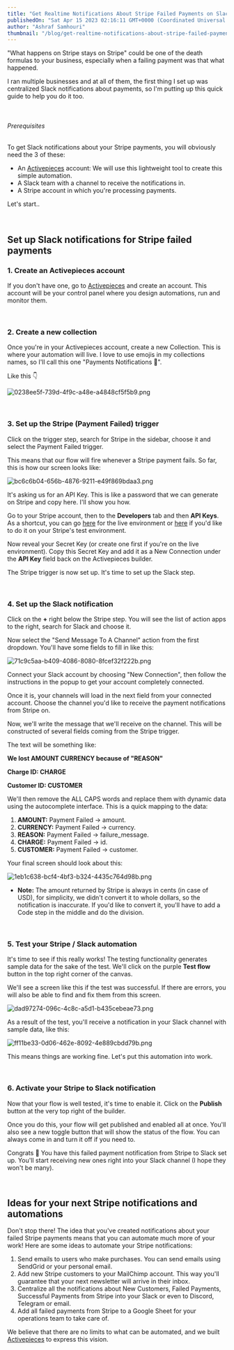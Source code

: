 ```yaml
---
title: "Get Realtime Notifications About Stripe Failed Payments on Slack"
publishedOn: "Sat Apr 15 2023 02:16:11 GMT+0000 (Coordinated Universal Time)"
author: "Ashraf Samhouri"
thumbnail: "/blog/get-realtime-notifications-about-stripe-failed-payments-on-slack/thumbnail.png"
---
```


"What happens on Stripe stays on Stripe" could be one of the death formulas to your business, especially when a failing payment was that what happened.

I ran multiple businesses and at all of them, the first thing I set up was centralized Slack notifications about payments, so I'm putting up this quick guide to help you do it too.

‍

###### Prerequisites

To get Slack notifications about your Stripe payments, you will obviously need the 3 of these:

*   An [Activepieces](https://www.activepieces.com) account: We will use this lightweight tool to create this simple automation.
*   A Slack team with a channel to receive the notifications in.
*   A Stripe account in which you're processing payments.

Let's start..

‍

Set up Slack notifications for Stripe failed payments
-----------------------------------------------------

### 1\. Create an Activepieces account

If you don't have one, go to [Activepieces](https://activepieces.com/) and create an account. This account will be your control panel where you design automations, run and monitor them.

‍

### 2\. Create a new collection

Once you're in your Activepieces account, create a new Collection. This is where your automation will live. I love to use emojis in my collections names, so I'll call this one "Payments Notifications 🚨".

Like this 👇

![0238ee5f-739d-4f9c-a48e-a4848cf5f5b9.png](/blog/get-realtime-notifications-about-stripe-failed-payments-on-slack/images/0238ee5f-739d-4f9c-a48e-a4848cf5f5b9.png)

‍

### 3\. Set up the Stripe (Payment Failed) trigger

Click on the trigger step, search for Stripe in the sidebar, choose it and select the Payment Failed trigger.

This means that our flow will fire whenever a Stripe payment fails. So far, this is how our screen looks like:

![bc6c6b04-656b-4876-9211-e49f869bdaa3.png](/blog/get-realtime-notifications-about-stripe-failed-payments-on-slack/images/bc6c6b04-656b-4876-9211-e49f869bdaa3.png)

It's asking us for an API Key. This is like a password that we can generate on Stripe and copy here. I'll show you how.

Go to your Stripe account, then to the **Developers** tab and then **API Keys**. As a shortcut, you can go [here](https://dashboard.stripe.com/apikeys) for the live environment or [here](https://dashboard.stripe.com/test/apikeys) if you'd like to do it on your Stripe's test environment.

Now reveal your Secret Key (or create one first if you're on the live environment). Copy this Secret Key and add it as a New Connection under the **API Key** field back on the Activepieces builder.

The Stripe trigger is now set up. It's time to set up the Slack step.

‍

### 4\. Set up the Slack notification

Click on the **+** right below the Stripe step. You will see the list of action apps to the right, search for Slack and choose it.

Now select the "Send Message To A Channel" action from the first dropdown. You'll have some fields to fill in like this:

![71c9c5aa-b409-4086-8080-8fcef32f222b.png](/blog/get-realtime-notifications-about-stripe-failed-payments-on-slack/images/71c9c5aa-b409-4086-8080-8fcef32f222b.png)

Connect your Slack account by choosing "New Connection", then follow the instructions in the popup to get your account completely connected.

Once it is, your channels will load in the next field from your connected account. Choose the channel you'd like to receive the payment notifications from Stripe on.

Now, we'll write the message that we'll receive on the channel. This will be constructed of several fields coming from the Stripe trigger.

The text will be something like:

**We lost AMOUNT CURRENCY because of "REASON"**

**Charge ID: ﻿CHARGE**

**Customer ID: ﻿CUSTOMER**

We'll then remove the ALL CAPS words and replace them with dynamic data using the autocomplete interface. This is a quick mapping to the data:

1.  **AMOUNT:** Payment Failed → amount.
2.  **CURRENCY:** Payment Failed → currency.
3.  **REASON:** Payment Failed → failure\_message.
4.  **CHARGE:** Payment Failed → id.
5.  **CUSTOMER:** Payment Failed → customer.

Your final screen should look about this:

![1eb1c638-bcf4-4bf3-b324-4435c764d98b.png](/blog/get-realtime-notifications-about-stripe-failed-payments-on-slack/images/1eb1c638-bcf4-4bf3-b324-4435c764d98b.png)

*   **Note:** The amount returned by Stripe is always in cents (in case of USD), for simplicity, we didn't convert it to whole dollars, so the notification is inaccurate. If you'd like to convert it, you'll have to add a Code step in the middle and do the division.

‍

### 5\. Test your Stripe / Slack automation

It's time to see if this really works! The testing functionality generates sample data for the sake of the test. We'll click on the purple **Test flow** button in the top right corner of the canvas.

We'll see a screen like this if the test was successful. If there are errors, you will also be able to find and fix them from this screen.

![dad97274-096c-4c8c-a5d1-b435cebeae73.png](/blog/get-realtime-notifications-about-stripe-failed-payments-on-slack/images/dad97274-096c-4c8c-a5d1-b435cebeae73.png)

As a result of the test, you'll receive a notification in your Slack channel with sample data, like this:

![ff11be33-0d06-462e-8092-4e889cbdd79b.png](/blog/get-realtime-notifications-about-stripe-failed-payments-on-slack/images/ff11be33-0d06-462e-8092-4e889cbdd79b.png)

This means things are working fine. Let's put this automation into work.

‍

### 6\. Activate your Stripe to Slack notification

Now that your flow is well tested, it's time to enable it. Click on the **Publish** button at the very top right of the builder.

Once you do this, your flow will get published and enabled all at once. You'll also see a new toggle button that will show the status of the flow. You can always come in and turn it off if you need to.

Congrats 🎉 You have this failed payment notification from Stripe to Slack set up. You'll start receiving new ones right into your Slack channel (I hope they won't be many).

‍

Ideas for your next Stripe notifications and automations
--------------------------------------------------------

Don't stop there! The idea that you've created notifications about your failed Stripe payments means that you can automate much more of your work! Here are some ideas to automate your Stripe notifications:

1.  Send emails to users who make purchases. You can send emails using SendGrid or your personal email.
2.  Add new Stripe customers to your MailChimp account. This way you'll guarantee that your next newsletter will arrive in their inbox.
3.  Centralize all the notifications about New Customers, Failed Payments, Successful Payments from Stripe into your Slack or even to Discord, Telegram or email.
4.  Add all failed payments from Stripe to a Google Sheet for your operations team to take care of.

We believe that there are no limits to what can be automated, and we built [Activepieces](https://www.activepieces.com) to express this vision.

